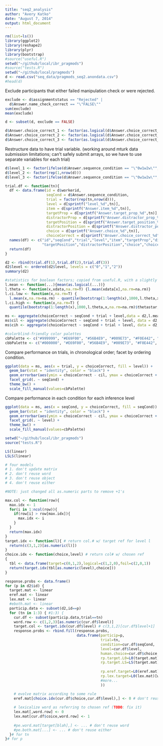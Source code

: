 ```yaml
---
title: "seq2_analysis"
author: "Avery Katko"
date: "August 7, 2014"
output: html_document
---
```


```r
rm(list=ls())
library(ggplot2)
library(reshape2)
library(plyr)
library(bootstrap)
#source("useful.R")
setwd("~/github/local/ibr_pragmods")
#source("tests.R")
setwd("~/github/local/pragmods")
d <- read.csv("seq_data/pragmods_seq2.anondata.csv")
#head(d)
```

Exclude participants that either failed manipulation check or were rejected.

```r
exclude <- d$assignmentstatus == "Rejected" |
  d$Answer.name_check_correct == "\"FALSE\""
sum(exclude)
mean(exclude)

d <- subset(d, exclude == FALSE)

d$Answer.choice_correct_1 <- factor(as.logical(d$Answer.choice_correct_1))
d$Answer.choice_correct_2 <- factor(as.logical(d$Answer.choice_correct_2))
d$Answer.choice_correct_3 <- factor(as.logical(d$Answer.choice_correct_3))
```

Restructure data to have trial variable. (working around mturk data submission limitations; can't safely submit arrays, so we have to use separate variables for each trial)

```r
d$level_1 <- factor(ifelse(d$Answer.sequence_condition == "\"0w1w2w\"",0,2))
d$level_2 <- factor(rep(1,nrow(d)))
d$level_3 <- factor(ifelse(d$Answer.sequence_condition == "\"0w1w2w\"",2,0))

trial.df <- function(tn){
  df <- data.frame(id = d$workerid,
                   seqCond = d$Answer.sequence_condition,
                   trial = factor(rep(tn,nrow(d))),
                   level = d[sprintf("level_%d",tn)],
                   item = d[sprintf("Answer.item_%d",tn)],
                   targetProp = d[sprintf("Answer.target_prop_%d",tn)],
                   distractorProp = d[sprintf("Answer.distractor_prop_%d",tn)],
                   targetPosition = d[sprintf("Answer.target_position_%d",tn)],
                   distractorPosition = d[sprintf("Answer.distractor_position_%d",tn)],
                   choice = d[sprintf("Answer.choice_%d",tn)],
                   choiceCorrect = d[sprintf("Answer.choice_correct_%d",tn)])
  names(df) <- c("id","seqCond","trial","level","item","targetProp","distractorProp",
                 "targetPosition","distractorPosition","choice","choiceCorrect")
  return(df)
}

d2 <- rbind(trial.df(1),trial.df(2),trial.df(3))
d2$level <- ordered(d2$level, levels = c("0","1","2"))
summary(d2)
```

```r
#statistics for boolean factors; copied from useful.R, with a slightly different mean function to work with the choiceCorrect factor
l.mean <- function(...){mean(as.logical(...))}
l.theta <- function(x,xdata,na.rm=T) {l.mean(xdata[x],na.rm=na.rm)}
l.ci.low <- function(x,na.rm=T) {
  l.mean(x,na.rm=na.rm) - quantile(bootstrap(1:length(x),1000,l.theta,x,na.rm=na.rm)$thetastar,.025,na.rm=na.rm)}
l.ci.high <- function(x,na.rm=T) {
  quantile(bootstrap(1:length(x),1000,l.theta,x,na.rm=na.rm)$thetastar,.975,na.rm=na.rm) - l.mean(x,na.rm=na.rm)}

ms <- aggregate(choiceCorrect ~ seqCond + trial + level,data = d2,l.mean)
ms$cil <- aggregate(choiceCorrect ~ seqCond + trial + level, data = d2, l.ci.low)$choiceCorrect
ms$cih <- aggregate(choiceCorrect ~ seqCond + trial + level, data = d2, l.ci.high)$choiceCorrect

#colorblind-friendly color palettes
cbPalette <- c("#999999", "#E69F00", "#56B4E9", "#009E73", "#F0E442", "#0072B2", "#D55E00", "#CC79A7")
cbbPalette <- c("#000000", "#E69F00", "#56B4E9", "#009E73", "#F0E442", "#0072B2", "#D55E00", "#CC79A7")
```

Compare performance on trials, in chronological order; facet by ordering condition.

```r
ggplot(data = ms, aes(x = trial, y = choiceCorrect, fill = level)) +
  geom_bar(stat = "identity", color = "black") +
  geom_errorbar(aes(ymin = choiceCorrect - cil, ymax = choiceCorrect + cih), width = 0.2) +
  facet_grid(. ~ seqCond) + 
  theme_bw() +
  scale_fill_manual(values=cbPalette)
```

Compare performance in each condition for each inference level

```r
ggplot(data = ms, aes(x = seqCond, y = choiceCorrect, fill = seqCond)) +
  geom_bar(stat = "identity", color = "black") +
  geom_errorbar(aes(ymin = choiceCorrect - cil, ymax = choiceCorrect + cih), width = 0.2) +
  facet_grid(. ~ level) +
  theme_bw() +
  scale_fill_manual(values=cbPalette)
```

```r
setwd("~/github/local/ibr_pragmods")
source("tests.R")

LS(linear)
LSLS(linear)

# four models
# 1. don't update matrix
# 2. don't reuse word
# 3. don't reuse object
# 4. don't reuse either

#NOTE: just changed all as.numeric parts to remove +1's

max.col <- function(row){
  max.idx <- 1
  for(i in 1:ncol(row)){
    if(row[i] > row[max.idx]){
      max.idx <- i
    }
  }
  return(max.idx)
}
target.idx <- function(l){ # return col.# w/ target ref for level l
  return(c(3,1,2)[as.numeric(l)])
}
choice.idx <- function(choice,level) # return col# w/ chosen ref
{
  tbl <- data.frame(target=c(0,1,2),logical=c(1,2,0),foil=c(2,0,1))
  return(target.idx(tbl[as.numeric(level),choice]))
}

response.probs <- data.frame()
for (p in d2$id) {
  target.mat <- linear
  eref.mat <- linear
  lex.mat <- linear
  #eboth.mat <- linear
  particip.data <- subset(d2,id==p)
  for (tn in 1:3) { #1:3) {
    cur.df <- subset(particip.data,trial==tn)
    word.row <- c(1,2,3)[as.numeric(cur.df$level)]
    target.col <- target.idx(cur.df$level) # c(3,1,2)[cur.df$level+1]
    response.probs <- rbind.fill(response.probs,
                                 data.frame(particip=p,
                                            trial=tn,
                                            condition=cur.df$seqCond,
                                            level=cur.df$level,
                                            human.choice=cur.df$choice,
                                            rp.target.L0=L0(target.mat)[word.row,target.col],
                                            rp.target.LS=LS(target.mat)[word.row,target.col],
                                            
                                            rp.eref.target=L0(eref.mat)[word.row,target.col],
                                            rp.lex.target=L0(lex.mat)[word.row,target.col]
                                            #more...
                                            ))

    # evolve matrix according to some rule
    eref.mat[choice.idx(cur.df$choice,cur.df$level),] <- 0 # don't reuse referent
    
    # lexicalize word as referring to chosen ref (TODO: fix it)
    lex.mat[,word.row] <- 0
    lex.mat[cur.df$coice,word.row] <- 1
    
    #pe.word.mat[target[blah],] <- ... # don't reuse word
    #pe.both.mat[...] <- ... # don't reuse either
  }# for tn
}# for p

```
